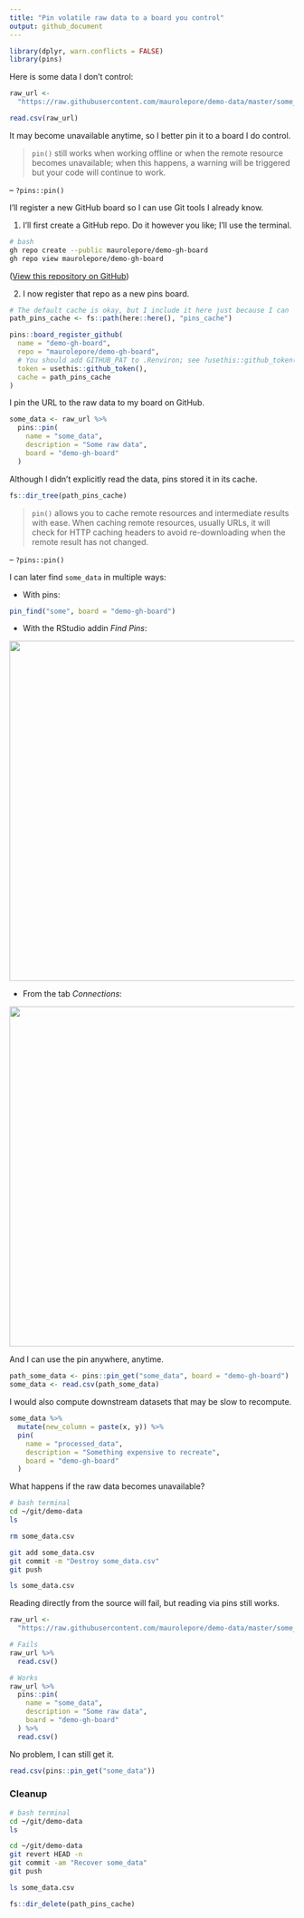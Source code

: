 ```yaml
---
title: "Pin volatile raw data to a board you control"
output: github_document
---
```


```r
library(dplyr, warn.conflicts = FALSE)
library(pins)
```

Here is some data I don't control:

```r
raw_url <- 
  "https://raw.githubusercontent.com/maurolepore/demo-data/master/some_data.csv"

read.csv(raw_url)
```

It may become unavailable anytime, so I better pin it to a board I do control.

> `pin()` still works when working offline or when the remote resource becomes unavailable; when this happens, a warning will be triggered but your code will continue to work.

-- `?pins::pin()`

I'll register a new GitHub board so I can use Git tools I already know.

1. I'll first create a GitHub repo. Do it however you like; I'll use the terminal.

```bash
# bash
gh repo create --public maurolepore/demo-gh-board
gh repo view maurolepore/demo-gh-board
```

([View this repository on GitHub](https://github.com/maurolepore/demo-gh-board))

2. I now register that repo as a new pins board.

```r
# The default cache is okay, but I include it here just because I can
path_pins_cache <- fs::path(here::here(), "pins_cache")

pins::board_register_github(
  name = "demo-gh-board",
  repo = "maurolepore/demo-gh-board",
  # You should add GITHUB_PAT to .Renviron; see ?usethis::github_token()
  token = usethis::github_token(),  
  cache = path_pins_cache
)
```

I pin the URL to the raw data to my board on GitHub.

```r
some_data <- raw_url %>% 
  pins::pin(
    name = "some_data",
    description = "Some raw data",
    board = "demo-gh-board"
  )
```

Although I didn't explicitly read the data, pins stored it in its cache.

```r
fs::dir_tree(path_pins_cache)
```

> `pin()` allows you to cache remote resources and intermediate results with ease. When caching remote resources, usually URLs, it will check for HTTP caching headers to avoid re-downloading when the remote result has not changed.

-- `?pins::pin()`

I can later find `some_data` in multiple ways:

* With pins:

```r
pin_find("some", board = "demo-gh-board")
```

* With the RStudio addin _Find Pins_:

<img src=http://i.imgur.com/v1nSe43.png width=600 />

* From the tab _Connections_:

<img src=http://i.imgur.com/2KU3b7a.png width=600 />

And I can use the pin anywhere, anytime.

```r
path_some_data <- pins::pin_get("some_data", board = "demo-gh-board")
some_data <- read.csv(path_some_data)
```

I would also compute downstream datasets that may be slow to recompute.

```r
some_data %>% 
  mutate(new_column = paste(x, y)) %>% 
  pin(
    name = "processed_data", 
    description = "Something expensive to recreate",
    board = "demo-gh-board"
  )
```

What happens if the raw data becomes unavailable?

```bash
# bash terminal
cd ~/git/demo-data
ls

rm some_data.csv

git add some_data.csv
git commit -m "Destroy some_data.csv"
git push

ls some_data.csv
```

Reading directly from the source will fail, but reading via pins still works.

```r
raw_url <- 
  "https://raw.githubusercontent.com/maurolepore/demo-data/master/some_data.csv"

# Fails
raw_url %>% 
  read.csv()

# Works
raw_url %>% 
  pins::pin(
    name = "some_data",
    description = "Some raw data",
    board = "demo-gh-board"
  ) %>% 
  read.csv()
```

No problem, I can still get it.

```r
read.csv(pins::pin_get("some_data"))
```

### Cleanup

```bash
# bash terminal
cd ~/git/demo-data
ls

cd ~/git/demo-data
git revert HEAD -n
git commit -am "Recover some_data"
git push

ls some_data.csv
```

```r
fs::dir_delete(path_pins_cache)
```
